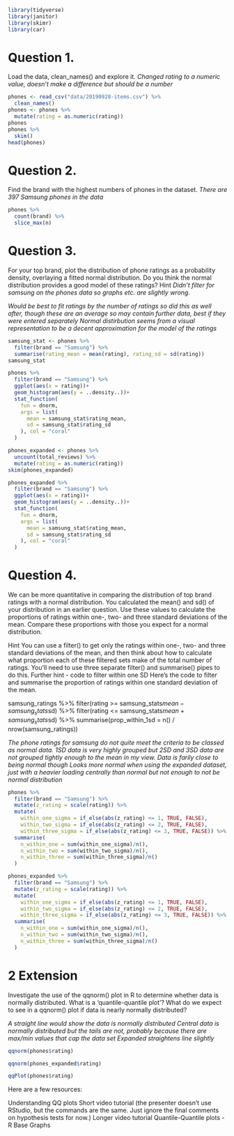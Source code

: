 ```r
library(tidyverse)
library(janitor)
library(skimr)
library(car)
```
# Question 1.
Load the data, clean_names() and explore it.
_Changed rating to a numeric value, doesn't make a difference but should be a number_
```r
phones <- read_csv("data/20190928-items.csv") %>% 
  clean_names()
phones <- phones %>% 
  mutate(rating = as.numeric(rating))
phones
phones %>% 
  skim()
head(phones)
```

# Question 2.
Find the brand with the highest numbers of phones in the dataset.
_There are 397 Samsung phones in the data_
```r
phones %>% 
  count(brand) %>% 
  slice_max(n)
```



# Question 3.
For your top brand, plot the distribution of phone ratings as a probability density, overlaying a fitted normal distribution. Do you think the normal distribution provides a good model of these ratings?
Hint
_Didn't filter for samsung on the phones data so graphs etc. are slightly wrong._

_Would be best to fit ratings by the number of ratings so did this as well after, though these are an average so may contain further data, best if they were entered separately_
_Normal distirbution seems from a visual representation to be a decent approximation for the model of the ratings_
```r
samsung_stat <- phones %>% 
  filter(brand == "Samsung") %>% 
  summarise(rating_mean = mean(rating), rating_sd = sd(rating))
samsung_stat

phones %>% 
  filter(brand == "Samsung") %>% 
  ggplot(aes(x = rating))+
  geom_histogram(aes(y = ..density..))+
  stat_function(
    fun = dnorm,
    args = list(
      mean = samsung_stat$rating_mean,
      sd = samsung_stat$rating_sd
    ), col = "coral"
  )

phones_expanded <- phones %>% 
  uncount(total_reviews) %>% 
  mutate(rating = as.numeric(rating))
skim(phones_expanded)

phones_expanded %>% 
  filter(brand == "Samsung") %>% 
  ggplot(aes(x = rating))+
  geom_histogram(aes(y = ..density..))+
  stat_function(
    fun = dnorm,
    args = list(
      mean = samsung_stat$rating_mean,
      sd = samsung_stat$rating_sd
    ), col = "coral"
  )
```



# Question 4.
We can be more quantitative in comparing the distribution of top brand ratings with a normal distribution. You calculated the mean() and sd() of your distribution in an earlier question. Use these values to calculate the proportions of ratings within one-, two- and three standard deviations of the mean. Compare these proportions with those you expect for a normal distribution.

Hint
You can use a filter() to get only the ratings within one-, two- and three standard deviations of the mean, and then think about how to calculate what proportion each of these filtered sets make of the total number of ratings. You’ll need to use three separate filter() and summarise() pipes to do this.
Further hint - code to filter within one SD
Here’s the code to filter and summarise the proportion of ratings within one standard deviation of the mean.

samsung_ratings %>%
  filter(rating >= samsung_stats$mean - samsung_stats$sd) %>%
  filter(rating <= samsung_stats$mean + samsung_stats$sd) %>%
  summarise(prop_within_1sd = n() / nrow(samsung_ratings))


_The phone ratings for samsung do not quite meet the criteria to be classed as normal data. 1SD data is very highly grouped but 2SD and 3SD data are not grouped tightly enough to the mean in my view._ 
_Data is farily close to being normal though_
_Looks more normal when using the expanded dataset, just with a heavier loading centrally than normal but not enough to not be normal distribution_
```r
phones %>% 
  filter(brand == "Samsung") %>% 
  mutate(z_rating = scale(rating)) %>% 
  mutate(
    within_one_sigma = if_else(abs(z_rating) <= 1, TRUE, FALSE),
    within_two_sigma = if_else(abs(z_rating) <= 2, TRUE, FALSE),
    within_three_sigma = if_else(abs(z_rating) <= 3, TRUE, FALSE)) %>% 
  summarise(
    n_within_one = sum(within_one_sigma)/n(),
    n_within_two = sum(within_two_sigma)/n(),
    n_within_three = sum(within_three_sigma)/n()
  )

phones_expanded %>% 
  filter(brand == "Samsung") %>% 
  mutate(z_rating = scale(rating)) %>% 
  mutate(
    within_one_sigma = if_else(abs(z_rating) <= 1, TRUE, FALSE),
    within_two_sigma = if_else(abs(z_rating) <= 2, TRUE, FALSE),
    within_three_sigma = if_else(abs(z_rating) <= 3, TRUE, FALSE)) %>% 
  summarise(
    n_within_one = sum(within_one_sigma)/n(),
    n_within_two = sum(within_two_sigma)/n(),
    n_within_three = sum(within_three_sigma)/n()
  )
```
  
  
  
  
  
# 2 Extension
Investigate the use of the qqnorm() plot in R to determine whether data is normally distributed. What is a ‘quantile-quantile plot’? What do we expect to see in a qqnorm() plot if data is nearly normally distributed?

_A straight line would show the data is normally distributed_
_Central data is normally distributed but the tails are not, probably because there are max/min values that cap the data set_
_Expanded straightens line slightly_
```r
qqnorm(phones$rating)

qqnorm(phones_expanded$rating)
```
```r
qqPlot(phones$rating)
```


Here are a few resources:

Understanding QQ plots
Short video tutorial (the presenter doesn’t use RStudio, but the commands are the same. Just ignore the final comments on hypothesis tests for now.)
Longer video tutorial
Quantile-Quantile plots - R Base Graphs
